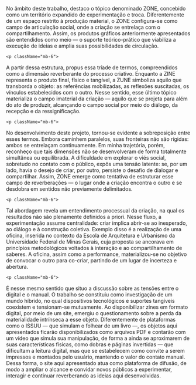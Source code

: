
<div className="space-y-8">
  <div className="prose prose-lg max-w-none">
    <p className="mb-6">
No âmbito deste trabalho, destaco o tópico denominado ZONE, concebido como um território expandido de experimentação e troca. Diferentemente de um espaço restrito à produção material, o ZONE configura-se como campo de articulação social, onde a criação se entrelaça com o compartilhamento. Assim, os produtos gráficos anteriormente apresentados são entendidos como meio — o suporte teórico-prático que viabiliza a execução de ideias e amplia suas possibilidades de circulação.
</p>

    <p className="mb-6">
A partir dessa estrutura, propus essa tríade de termos, compreendidos como a dimensão reverberante do processo criativo. Enquanto a ZINE representa o produto final, físico e tangível, a ZUNE simboliza aquilo que transborda o objeto: as referências mobilizadas, as reflexões suscitadas, os vínculos estabelecidos com o outro. Nesse sentido, esse último tópico materializa o campo imaterial da criação — aquilo que se projeta para além do ato de produzir, alcançando o campo social por meio do diálogo, da recepção e da ressignificação.
</p>

    <p className="mb-6">
No desenvolvimento deste projeto, tornou-se evidente a sobreposição entre esses termos. Embora caminhem paralelos, suas fronteiras não são rígidas: ambos se entrelaçam continuamente. Em minha trajetória, porém, reconheço que tais dimensões não se desenvolveram de forma totalmente simultânea ou equilibrada. A dificuldade em explorar o viés social, sobretudo no contato com o público, expôs uma tensão latente: se, por um lado, havia o desejo de criar, por outro, persiste o desafio de dialogar e compartilhar. Assim, ZONE emerge como tentativa de estruturar esse campo de reverberações — o lugar onde a criação encontra o outro e se desdobra em sentidos não previamente delimitados.
</p>

    <p className="mb-6">
Tal abordagem revela um entendimento processual da criação, na qual os resultados não são plenamente definidos a priori. Nesse fluxo, a experimentação assume centralidade: criar implica abrir-se ao inesperado, ao diálogo e à construção coletiva. Exemplo disso é a realização de uma oficina, inserida no contexto da Escola de Arquitetura e Urbanismo da Universidade Federal de Minas Gerais, cuja proposta se ancorava em princípios metodológicos voltados à interação e ao compartilhamento de saberes. A oficina, assim como a performance, materializou-se no objetivo de convocar o outro para co-criar, partindo de um lugar de incerteza e abertura.
</p>

    <p className="mb-6">
É nesse mesmo sentido que situo a discussão sobre as tensões entre o digital e o manual. O trabalho se constituiu como investigação de um mundo híbrido, no qual dispositivos tecnológicos e suportes tangíveis coexistem e tensionam-se mutuamente. Ao disponibilizar zines em formato digital, por meio de um site, emergiu o questionamento sobre a perda da materialidade intrínseca a esse objeto. Diferentemente de plataformas como o ISSUU — que simulam o folhear de um livro —, os objetos aqui apresentados ficarão disponibilizados como arquivos PDF e contarão com um vídeo que simula sua manipulação, de forma a ainda se aproximarem de suas características físicas, como dobras e páginas invertidas — que dificultam a leitura digital, mas que se estabelecem como convite a serem impressos e montados pelo usuário, mantendo o valor do contato manual. Dessa forma, o site aqui apresentado atua como plataforma de difusão, de modo a ampliar o alcance e convidar novos públicos a experimentar, interagir e continuar reverberando as ideias aqui desenvolvidas.
</p>
  </div>
  </div>